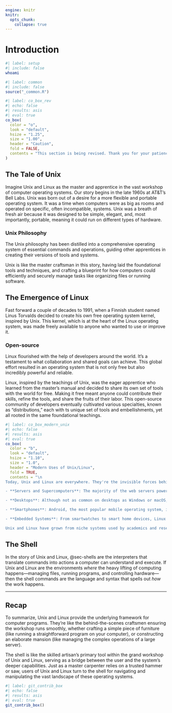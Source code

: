 ```yaml
---
engine: knitr
knitr:
  opts_chunk: 
    collapse: true
---
```


# Introduction {#sec-intro}

```bash
#| label: setup
#| include: false
whoami
```


```r
#| label: common
#| include: false
source("_common.R")
```

```r
#| label: co_box_rev
#| echo: false
#| results: asis
#| eval: true
co_box(
  color = "o",
  look = "default", 
  hsize = "1.25", 
  size = "1.00", 
  header = "Caution", 
  fold = FALSE,
  contents = "This section is being revised. Thank you for your patience."
)
```

## [The Tale of Unix]{style="font-size: 1.05em; font-weight: bold;"}

Imagine Unix and Linux as the master and apprentice in the vast workshop of computer operating systems. Our story begins in the late 1960s at AT&T's Bell Labs. Unix was born out of a desire for a more flexible and portable operating system. It was a time when computers were as big as rooms and operated on specific, often incompatible, systems. Unix was a breath of fresh air because it was designed to be simple, elegant, and, most importantly, portable, meaning it could run on different types of hardware. 

### Unix Philosophy

The Unix philosophy has been distilled into a comprehensive operating system of essential commands and operations, guiding other apprentices in creating their versions of tools and systems.

Unix is like the master craftsman in this story, having laid the foundational tools and techniques, and crafting a blueprint for how computers could efficiently and securely manage tasks like organizing files or running software. 

## [The Emergence of Linux]{style="font-size: 1.05em; font-weight: bold;"}

Fast forward a couple of decades to 1991, when a Finnish student named Linus Torvalds decided to create his own free operating system kernel, inspired by Unix. This kernel, which is at the heart of the Linux operating system, was made freely available to anyone who wanted to use or improve it. 

### Open-source

Linux flourished with the help of developers around the world. It's a testament to what collaboration and shared goals can achieve. This global effort resulted in an operating system that is not only free but also incredibly powerful and reliable.

Linux, inspired by the teachings of Unix, was the eager apprentice who learned from the master's manual and decided to share its own set of tools with the world for free. Making it free meant anyone could contribute their skills, refine the tools, and share the fruits of their labor. This open-source community of developers eventually cultivated various specialties, known as "distributions," each with ts unique set of tools and embellishments, yet all rooted in the same foundational teachings.

```r
#| label: co_box_modern_unix
#| echo: false
#| results: asis
#| eval: true
co_box(
  color = "b",
  look = "default", 
  hsize = "1.10", 
  size = "1.0", 
  header = "Modern Uses of Unix/Linux", 
  fold = TRUE,
  contents = "\n
Today, Unix and Linux are everywhere. They're the invisible forces behind much of the Internet and are responsible for running servers, desktops, smartphones, and even household appliances. 

- **Servers and Supercomputers**: The majority of the web servers powering the internet, as well as the world's most powerful supercomputers, run on Linux due to its stability, security, and efficiency.

- **Desktops**: Although not as common on desktops as Windows or macOS, Linux distributions offer a free, customizable alternative for users.

- **Smartphones**: Android, the most popular mobile operating system, is powered by a Linux kernel, making Linux the silent workhorse behind billions of smartphones.

- **Embedded Systems**: From smartwatches to smart home devices, Linux is often the go-to choice for running embedded systems thanks to its scalability and low cost.

Unix and Linux have grown from niche systems used by academics and researchers to foundational elements that power much of the digital world. They exemplify the power of open collaboration and innovation, showing how a small project or idea can grow and change the world.")
```

## [The Shell]{style="font-size: 1.05em; font-weight: bold;"}

In the story of Unix and Linux, @sec-shells are the interpreters that translate commands into actions a computer can understand and execute. If Unix and Linux are the environments *where* the heavy lifting of computing happens—managing files, running programs, and controlling hardware—then the shell commands are the language and syntax that spells out *how* the work happens. 

***

## [Recap]{style="font-size: 1.05em; font-weight: bold;"}

To summarize, Unix and Linux provide the underlying framework for computer programs. They're like the behind-the-scenes craftsmen ensuring the workshop runs smoothly, whether crafting a simple piece of furniture (like running a straightforward program on your computer), or constructing an elaborate mansion (like managing the complex operations of a large server). 

The shell is like the skilled artisan's primary tool within the grand workshop of Unix and Linux, serving as a bridge between the user and the system's deeper capabilities. Just as a master carpenter relies on a trusted hammer or saw, users of Unix and Linux turn to the shell for navigating and manipulating the vast landscape of these operating systems.


```r
#| label: git_contrib_box
#| echo: false
#| results: asis
#| eval: true
git_contrib_box()
```
